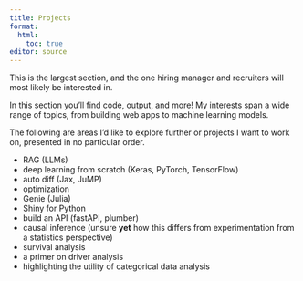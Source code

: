 ```yaml
---
title: Projects
format:
  html:
    toc: true
editor: source
---
```


This is the largest section, and the one hiring manager and recruiters will most likely be interested in.

In this section you'll find code, output, and more!
My interests span a wide range of topics, from building web apps to machine learning models.

The following are areas I'd like to explore further or projects I want to work on, presented in no particular order.

- RAG (LLMs)
- deep learning from scratch (Keras, PyTorch, TensorFlow)
- auto diff (Jax, JuMP)
- optimization
- Genie (Julia)
- Shiny for Python
- build an API (fastAPI, plumber)
- causal inference (unsure **yet** how this differs from experimentation from a statistics perspective)
- survival analysis
- a primer on driver analysis
- highlighting the utility of categorical data analysis